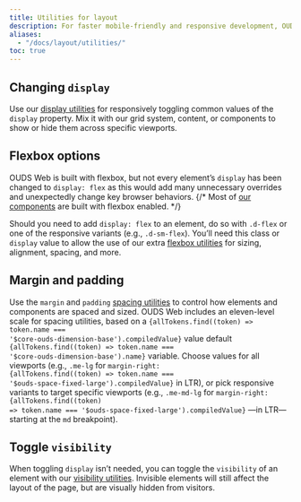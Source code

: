 ```yaml
---
title: Utilities for layout
description: For faster mobile-friendly and responsive development, OUDS Web includes dozens of utility classes for showing, hiding, aligning, and spacing content.
aliases:
  - "/docs/layout/utilities/"
toc: true
---
```



## Changing `display`

Use our [display utilities]([[docsref:/utilities/display]]) for responsively toggling common values of the `display` property. Mix it with our grid system, content, or components to show or hide them across specific viewports.

## Flexbox options

OUDS Web is built with flexbox, but not every element’s `display` has been changed to `display: flex` as this would add many unnecessary overrides and unexpectedly change key browser behaviors.
{/* Most of [our components]([[docsref:/components/alerts]]) are built with flexbox enabled. */}

Should you need to add `display: flex` to an element, do so with `.d-flex` or one of the responsive variants (e.g., `.d-sm-flex`). You’ll need this class or `display` value to allow the use of our extra [flexbox utilities]([[docsref:/utilities/flex]]) for sizing, alignment, spacing, and more.

## Margin and padding

Use the `margin` and `padding` [spacing utilities]([[docsref:/utilities/spacing]]) to control how elements and components are spaced and sized. OUDS Web includes an eleven-level scale for spacing utilities, based on a <code>{allTokens.find((token) => token.name === '$core-ouds-dimension-base').compiledValue}</code> value default <code>{allTokens.find((token) => token.name === '$core-ouds-dimension-base').name}</code> variable. Choose values for all viewports (e.g., `.me-lg` for <code>margin-right: {allTokens.find((token) => token.name === '$ouds-space-fixed-large').compiledValue}</code> in LTR), or pick responsive variants to target specific viewports (e.g., `.me-md-lg` for <code>margin-right: {allTokens.find((token) => token.name === '$ouds-space-fixed-large').compiledValue}</code> —in LTR— starting at the `md` breakpoint).

## Toggle `visibility`

When toggling `display` isn’t needed, you can toggle the `visibility` of an element with our [visibility utilities]([[docsref:/utilities/visibility]]). Invisible elements will still affect the layout of the page, but are visually hidden from visitors.
